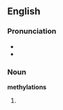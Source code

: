==English==

===Pronunciation===
*{{IPA|ˌmɛθəˈleɪʃənz}}
*{{rhymes|eɪʃənz}}

===Noun===
'''methylations'''

# {{plural of|methylation}}